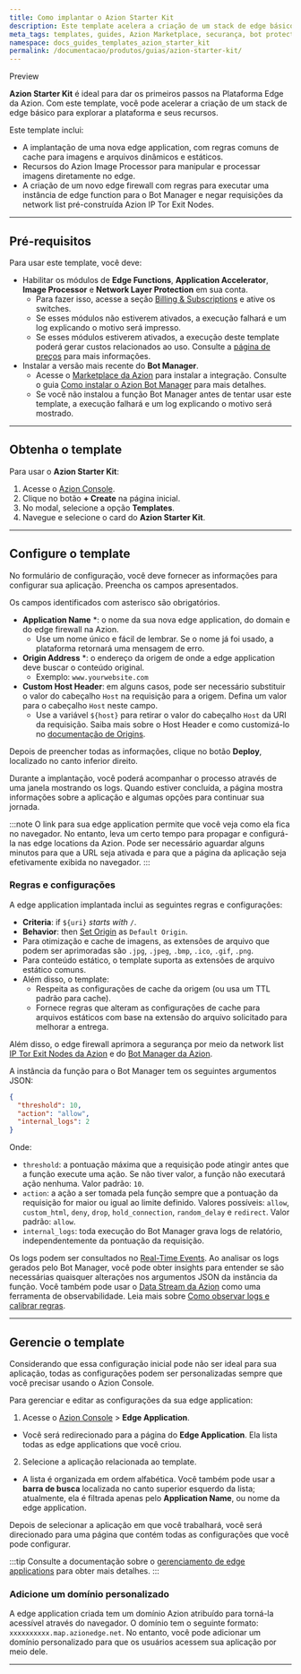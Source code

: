 ```yaml
---
title: Como implantar o Azion Starter Kit
description: Este template acelera a criação de um stack de edge básico para explorar a plataforma da Azion e seus recursos.
meta_tags: templates, guides, Azion Marketplace, securança, bot protection, edge computing
namespace: docs_guides_templates_azion_starter_kit
permalink: /documentacao/produtos/guias/azion-starter-kit/
---
```



<Tag severity="info" client:only="vue">
Preview
</Tag>

**Azion Starter Kit** é ideal para dar os primeiros passos na Plataforma Edge da Azion. Com este template, você pode acelerar a criação de um stack de edge básico para explorar a plataforma e seus recursos.

Este template inclui:

- A implantação de uma nova edge application, com regras comuns de cache para imagens e arquivos dinâmicos e estáticos.
- Recursos do Azion Image Processor para manipular e processar imagens diretamente no edge.
- A criação de um novo edge firewall com regras para executar uma instância de edge function para o Bot Manager e negar requisições da network list pré-construída Azion IP Tor Exit Nodes.

---

## Pré-requisitos

Para usar este template, você deve:

- Habilitar os módulos de **Edge Functions**, **Application Accelerator**, **Image Processor** e **Network Layer Protection** em sua conta.
    - Para fazer isso, acesse a seção [Billing & Subscriptions](/pt-br/documentacao/produtos/guias/billing-and-subscriptions/#subscriptions) e ative os switches.
    - Se esses módulos não estiverem ativados, a execução falhará e um log explicando o motivo será impresso.
    - Se esses módulos estiverem ativados, a execução deste template poderá gerar custos relacionados ao uso. Consulte a [página de preços](/pt-br/documentacao/produtos/precos/) para mais informações.
- Instalar a versão mais recente do **Bot Manager**.
    - Acesse o [Marketplace da Azion](https://console.azion.com/marketplace) para instalar a integração. Consulte o guia [Como instalar o Azion Bot Manager](/pt-br/documentacao/produtos/guias/bot-manager/) para mais detalhes.
    - Se você não instalou a função Bot Manager antes de tentar usar este template, a execução falhará e um log explicando o motivo será mostrado.

---

## Obtenha o template

Para usar o **Azion Starter Kit**:

1. Acesse o [Azion Console](https://console.azion.com/).
2. Clique no botão **+ Create** na página inicial.
3. No modal, selecione a opção **Templates**.
4. Navegue e selecione o card do **Azion Starter Kit**.

---

## Configure o template

No formulário de configuração, você deve fornecer as informações para configurar sua aplicação. Preencha os campos apresentados.

Os campos identificados com asterisco são obrigatórios.

- **Application Name** *: o nome da sua nova edge application, do domain e do edge firewall na Azion.
    - Use um nome único e fácil de lembrar. Se o nome já foi usado, a plataforma retornará uma mensagem de erro.
- **Origin Address** *: o endereço da origem de onde a edge application deve buscar o conteúdo original.
    - Exemplo: `www.yourwebsite.com`
- **Custom Host Header**: em alguns casos, pode ser necessário substituir o valor do cabeçalho `Host` na requisição para a origem. Defina um valor para o cabeçalho `Host` neste campo.
    - Use a variável `${host}` para retirar o valor do cabeçalho `Host` da URI da requisição. Saiba mais sobre o Host Header e como customizá-lo no [documentação de Origins](/pt-br/documentacao/produtos/build/edge-application/origins/#host-header).

Depois de preencher todas as informações, clique no botão **Deploy**, localizado no canto inferior direito.

Durante a implantação, você poderá acompanhar o processo através de uma janela mostrando os logs. Quando estiver concluída, a página mostra informações sobre a aplicação e algumas opções para continuar sua jornada.

:::note
O link para sua edge application permite que você veja como ela fica no navegador. No entanto, leva um certo tempo para propagar e configurá-la nas edge locations da Azion. Pode ser necessário aguardar alguns minutos para que a URL seja ativada e para que a página da aplicação seja efetivamente exibida no navegador.
:::

### Regras e configurações

A edge application implantada inclui as seguintes regras e configurações:

- **Criteria**: if `${uri}` *starts with* `/`.
- **Behavior**: then [Set Origin](/pt-br/documentacao/produtos/build/edge-application/rules-engine/#set-origin) as `Default Origin`.
- Para otimização e cache de imagens, as extensões de arquivo que podem ser aprimoradas são `.jpg`, `.jpeg`, `.bmp`, `.ico`, `.gif`, `.png`. 
- Para conteúdo estático, o template suporta as extensões de arquivo estático comuns. 
- Além disso, o template:
    - Respeita as configurações de cache da origem (ou usa um TTL padrão para cache).
    - Fornece regras que alteram as configurações de cache para arquivos estáticos com base na extensão do arquivo solicitado para melhorar a entrega.

Além disso, o edge firewall aprimora a segurança por meio da network list [IP Tor Exit Nodes da Azion](/pt-br/documentacao/produtos/guias/secure/bloquear-redes-tor/) e do [Bot Manager da Azion](/pt-br/documentacao/produtos/guias/bot-manager/).

A instância da função para o Bot Manager tem os seguintes argumentos JSON:

```json
{
  "threshold": 10,
  "action": "allow",
  "internal_logs": 2
}
```

Onde:

- `threshold`: a pontuação máxima que a requisição pode atingir antes que a função execute uma ação. Se não tiver valor, a função não executará ação nenhuma. Valor padrão: `10`.
- `action`: a ação a ser tomada pela função sempre que a pontuação da requisição for maior ou igual ao limite definido. Valores possíveis: `allow`, `custom_html`, `deny`, `drop`, `hold_connection`, `random_delay` e `redirect`. Valor padrão: `allow`.
- `internal_logs`: toda execução do Bot Manager grava logs de relatório, independentemente da pontuação da requisição.

Os logs podem ser consultados no [Real-Time Events](/pt-br/documentacao/produtos/observe/real-time-events/). Ao analisar os logs gerados pelo Bot Manager, você pode obter insights para entender se são necessárias quaisquer alterações nos argumentos JSON da instância da função. Você também pode usar o [Data Stream da Azion](/pt-br/documentacao/produtos/observe/data-stream/) como uma ferramenta de observabilidade. Leia mais sobre [Como observar logs e calibrar regras](/pt-br/documentacao/produtos/guias/secure/gerenciar-bots/#usar-real-time-events-para-observar-e-calibrar-regras).

---

## Gerencie o template

Considerando que essa configuração inicial pode não ser ideal para sua aplicação, todas as configurações podem ser personalizadas sempre que você precisar usando o Azion Console.

Para gerenciar e editar as configurações da sua edge application:

1. Acesse o [Azion Console](/pt-br/documentacao/produtos/guias/como-acessar-o-azion-console/) > **Edge Application**.
- Você será redirecionado para a página do **Edge Application**. Ela lista todas as edge applications que você criou.
2. Selecione a aplicação relacionada ao template. 
- A lista é organizada em ordem alfabética. Você também pode usar a **barra de busca** localizada no canto superior esquerdo da lista; atualmente, ela é filtrada apenas pelo **Application Name**, ou nome da edge application.

Depois de selecionar a aplicação em que você trabalhará, você será direcionado para uma página que contém todas as configurações que você pode configurar.

:::tip
Consulte a documentação sobre o [gerenciamento de edge applications](/pt-br/documentacao/produtos/build/edge-application/primeiros-passos/) para obter mais detalhes.
:::

### Adicione um domínio personalizado

A edge application criada tem um domínio Azion atribuído para torná-la acessível através do navegador. O domínio tem o seguinte formato: `xxxxxxxxxx.map.azionedge.net`. No entanto, você pode adicionar um domínio personalizado para que os usuários acessem sua aplicação por meio dele.


<LinkButton link="/pt-br/documentacao/produtos/guias/configurar-dominio/" label="consulte o guia para configurar domínios" outlined /> 

---


